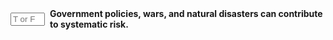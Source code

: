 ::: {.question-block}

<form onsubmit="event.preventDefault(); checkAnswerBox('module2_tf_q25','T')" style="display: flex; align-items: center; gap: 8px;">
<input type="text" id="module2_tf_q25" name="module2_tf_q25" maxlength="1" placeholder="T or F"
         style="width: 55px;" data-correct-answer="T" /> <label for="module2_tf_q25"><strong>Government policies, wars, and natural disasters can contribute to systematic risk.</strong></label>
</form>

<div id="feedback-module2_tf_q25" class="feedback" data-status="" style="display:none;">
The sentence is TRUE. These are large-scale events that have broad impacts across the entire economy and financial markets, thus representing systematic risk.
</div>
:::
